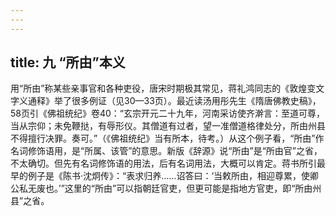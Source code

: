 ```yaml
---
---
---
```

title: 九 “所由”本义
---






用“所由”称某些亲事官和各种吏役，唐宋时期极其常见，蒋礼鸿同志的《敦煌变文字义通释》举了很多例证（见30—33页）。最近读汤用彤先生《隋唐佛教史稿》，58页引《佛祖统纪》卷40：“玄宗开元二十九年，河南采访使齐澣言：至道可尊，当从宗仰；未免鞭挞，有辱形仪。其僧道有过者，望一准僧道格律处分，所由州县不得擅行决罪。奏可。”（《佛祖统纪》当有所本，待考。）从这个例子看，“所由”作名词修饰语用，是“所属、该管”的意思。新版《辞源》说“所由”是“所由官”之省，不太确切。但先有名词修饰语的用法，后有名词用法，大概可以肯定。蒋书所引最早的例子是《陈书·沈炯传》：“表求归养……诏答曰：‘当敕所由，相迎尊累，使卿公私无废也。’”这里的“所由”可以指朝廷官吏，但更可能是指地方官吏，即“所由州县”之省。